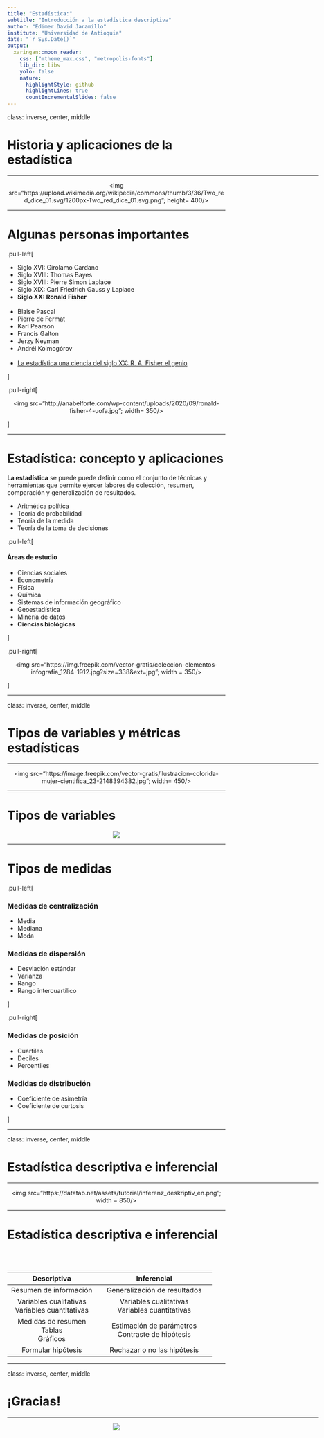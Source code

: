 ---
title: "Estadística:"
subtitle: "Introducción a la estadística descriptiva"
author: "Edimer David Jaramillo"
institute: "Universidad de Antioquia"
date: "`r Sys.Date()`"
output:
  xaringan::moon_reader:
    css: ["mtheme_max.css", "metropolis-fonts"]
    lib_dir: libs
    yolo: false
    nature:
      highlightStyle: github
      highlightLines: true
      countIncrementalSlides: false
---

class: inverse, center, middle

# Historia y aplicaciones de la estadística
<html><div style='float:left'></div><hr color='#EB811B' size=1px width=720px></html> 

<center>
<img src="https://upload.wikimedia.org/wikipedia/commons/thumb/3/36/Two_red_dice_01.svg/1200px-Two_red_dice_01.svg.png"; height= 400/>
</center>

---

# Algunas personas importantes
  
  .pull-left[
  
- Siglo XVI: Girolamo Cardano
- Siglo XVIII: Thomas Bayes
- Siglo XVIII: Pierre Simon Laplace
- Siglo XIX: Carl Friedrich Gauss y Laplace
- **Siglo XX: Ronald Fisher**
<br>
<br>
- Blaise Pascal
- Pierre de Fermat
- Karl Pearson
- Francis Galton
- Jerzy Neyman
- Andréi Kolmogórov
<br>
<br>
- [La estadística una ciencia del siglo XX: R. A. Fisher el genio](https://www.emis.de/journals/RCE/V23/V23_2_1Yanez.pdf)

]

.pull-right[

<center>
<img src="http://anabelforte.com/wp-content/uploads/2020/09/ronald-fisher-4-uofa.jpg"; width= 350/>
</center>

]

---

# Estadística: concepto y aplicaciones

**La estadística** se puede puede definir como el conjunto de técnicas y herramientas que permite ejercer labores de colección, resumen, comparación y generalización de resultados. 

  - Aritmética política
  - Teoría de probabilidad
  - Teoría de la medida
  - Teoría de la toma de decisiones

.pull-left[

#### Áreas de estudio

  - Ciencias sociales
  - Econometría
  - Física
  - Química
  - Sistemas de información geográfico
  - Geoestadística
  - Minería de datos
  - **Ciencias biológicas**

]

.pull-right[

<center>
<img src="https://img.freepik.com/vector-gratis/coleccion-elementos-infografia_1284-1912.jpg?size=338&ext=jpg";
width = 350/>
</center>

]

---

class: inverse, center, middle

# Tipos de variables y métricas estadísticas
<html><div style='float:left'></div><hr color='#EB811B' size=1px width=720px></html> 

<center>
<img src="https://image.freepik.com/vector-gratis/ilustracion-colorida-mujer-cientifica_23-2148394382.jpg"; width= 450/>
</center>

---

# Tipos de variables

<center>
<img src="https://statsandr.com/blog/variable-types_files/variable-types-and-examples.png"/>
</center>

---

# Tipos de medidas

.pull-left[

### Medidas de centralización

- Media
- Mediana
- Moda

### Medidas de dispersión

- Desviación estándar
- Varianza
- Rango
- Rango intercuartílico

]

.pull-right[

### Medidas de posición

- Cuartiles
- Deciles
- Percentiles
    
### Medidas de distribución
    
- Coeficiente de asimetría
- Coeficiente de curtosis

]

---

class: inverse, center, middle

# Estadística descriptiva e inferencial
<html><div style='float:left'></div><hr color='#EB811B' size=1px width=720px></html> 

<center>
<img src="https://datatab.net/assets/tutorial/inferenz_deskriptiv_en.png"; width = 850/>
</center>

---

# Estadística descriptiva e inferencial

<br>
<br>

| Descriptiva   | Inferencial |
| :--------: | :-----------: |
| Resumen de información | Generalización de resultados |
| Variables cualitativas<br> Variables cuantitativas | Variables cualitativas<br> Variables cuantitativas |
| Medidas de resumen<br> Tablas<br> Gráficos | Estimación de parámetros<br> Contraste de hipótesis |
| Formular hipótesis | Rechazar o no las hipótesis |

---
class: inverse, center, middle

# ¡Gracias!

<html><div style='float:left'></div><hr color='#EB811B' size=1px width=720px></html> 

<center>
<img src="img/gracias.gif"/>
</center>

